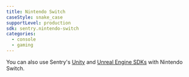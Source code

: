 ```yaml
---
title: Nintendo Switch
caseStyle: snake_case
supportLevel: production
sdk: sentry.nintendo-switch
categories:
  - console
  - gaming
---
```


<PlatformContent includePath="getting-started-console-access/nintendo-switch" />

You can also use Sentry's [Unity](/platforms/unity/game-consoles/) and [Unreal Engine SDKs](/platforms/unity/game-consoles/) with Nintendo Switch.
